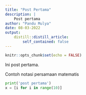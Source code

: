 ```yaml
---
title: "Post Pertama"
description: |
    Post pertama
author: "Pandu Mulya"
date: 08-03-2022
output:
    distill::distill_article:
        self_contained: false
---
```


```r
knitr::opts_chunk$set(echo = FALSE)
```

Ini post pertama.

Contoh notasi persamaan matematis
\begin{align}
\sum F &= \sum m \times a\\
\sum F_x &= \sum m \times a_x\\
\sum F_y &= \sum m \times a_y\\
\theta &= \frac{\sum F_y}{\sum F_x}
\end{align}

```python
print('post pertama')
x = [i for i in range(10)]
```